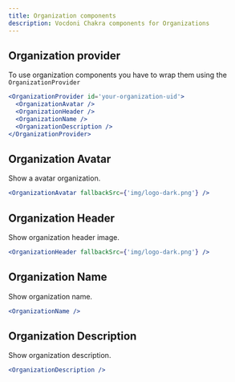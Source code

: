 ```yaml
---
title: Organization components
description: Vocdoni Chakra components for Organizations
---
```


## Organization provider

To use organization components you have to wrap them using the `OrganizationProvider`

```jsx
<OrganizationProvider id='your-organization-uid'>
  <OrganizationAvatar />
  <OrganizationHeader />
  <OrganizationName />
  <OrganizationDescription />
</OrganizationProvider>
```

## Organization Avatar

Show a avatar organization.

```jsx live
<OrganizationAvatar fallbackSrc={'img/logo-dark.png'} />
```

## Organization Header

Show organization header image.

```jsx live
<OrganizationHeader fallbackSrc={'img/logo-dark.png'} />
```

## Organization Name

Show organization name.

```jsx live
<OrganizationName />
```

## Organization Description

Show organization description.

```jsx live
<OrganizationDescription />
```
